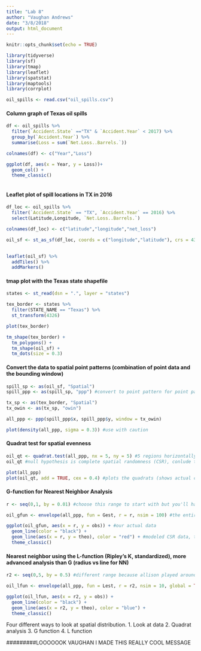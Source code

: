 ```yaml
---
title: "Lab 8"
author: "Vaughan Andrews"
date: "3/8/2018"
output: html_document
---
```


```r
knitr::opts_chunk$set(echo = TRUE)
```

```r

library(tidyverse)
library(sf)
library(tmap)
library(leaflet)
library(spatstat)
library(maptools)
library(corrplot)

```

```r

oil_spills <- read.csv("oil_spills.csv")

```

#### Column graph of Texas oil spills

```r

df <- oil_spills %>% 
  filter(`Accident.State` =="TX" & `Accident.Year` < 2017) %>% 
  group_by(`Accident.Year`) %>% 
  summarise(Loss = sum(`Net.Loss..Barrels.`))

colnames(df) <- c("Year","Loss")

ggplot(df, aes(x = Year, y = Loss))+
  geom_col() +
  theme_classic()
         

```

#### Leaflet plot of spill locations in TX in 2016

```r

df_loc <- oil_spills %>% 
  filter(`Accident.State` == "TX", `Accident.Year` == 2016) %>% 
  select(Latitude,Longitude, `Net.Loss..Barrels.`)

colnames(df_loc) <- c("latitude","longitude","net_loss")

oil_sf <- st_as_sf(df_loc, coords = c("longitude","latitude"), crs = 4326) #convert to simple features for use in leaflet
 

leaflet(oil_sf) %>% 
  addTiles() %>% 
  addMarkers()

```

#### tmap plot with the Texas state shapefile

```r

states <- st_read(dsn = ".", layer = "states")

tex_border <- states %>% 
  filter(STATE_NAME == "Texas") %>%
  st_transform(4326)

plot(tex_border)

tm_shape(tex_border) +
  tm_polygons() +
  tm_shape(oil_sf) +
  tm_dots(size = 0.3)

```

#### Convert the data to spatial point patterns (combination of point data and the bounding window)

```r

spill_sp <- as(oil_sf, "Spatial")
spill_ppp <- as(spill_sp, "ppp") #convert to point pattern for point pattern analysis

tx_sp <- as(tex_border, "Spatial")
tx_owin <- as(tx_sp, "owin")

all_ppp <- ppp(spill_ppp$x, spill_ppp$y, window = tx_owin)

plot(density(all_ppp, sigma = 0.3)) #use with caution

```

#### Quadrat test for spatial evenness

```r

oil_qt <- quadrat.test(all_ppp, nx = 5, ny = 5) #5 regions horizontally and vertically
oil_qt #null hypothesis is complete spatial randomness (CSR), conlude that the data are NOT evenly distributed

plot(all_ppp)
plot(oil_qt, add = TRUE, cex = 0.4) #plots the quadrats (shows actual counts, expected counts, std measure of difference)

```

#### G-function for Nearest Neighbor Analysis

```r

r <- seq(0,1, by = 0.01) #choose this range to start with but you'll have to change depending on data

oil_gfun <- envelope(all_ppp, fun = Gest, r = r, nsim = 100) #the entire space dataset, using the G-estimates for G-function, 100 simulations

ggplot(oil_gfun, aes(x = r, y = obs)) + #our actual data
  geom_line(color = "black") +
  geom_line(aes(x = r, y = theo), color = "red") + #modeled CSR data, theo comes from the envelope function
  theme_classic()
```

#### Nearest neighbor using the L-function (Ripley's K, standardized), more advanced analysis than G (radius vs line for NN)

```r

r2 <- seq(0,5, by = 0.5) #different range because allison played around first

oil_lfun <- envelope(all_ppp, fun = Lest, r = r2, nsim = 10, global = TRUE) #include global to include all observations

ggplot(oil_lfun, aes(x = r2, y = obs)) +
  geom_line(color = "black") +
  geom_line(aes(x = r2, y = theo), color = "blue") +
  theme_classic()

```

Four different ways to look at spatial distribution.
1. Look at data
2. Quadrat analysis
3. G function
4. L function




#########LOOOOOOK VAUGHAN I MADE THIS REALLY COOL MESSAGE



